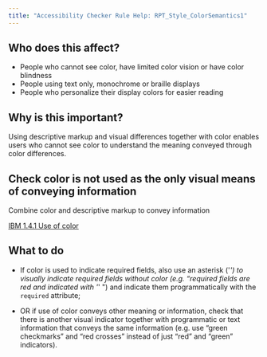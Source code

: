 ```yaml
---
title: "Accessibility Checker Rule Help: RPT_Style_ColorSemantics1"
---
```


<div className="toolHelp">
<Row>
<Column colLg={5} colMd={3} colSm={4} className="toolLeft">

## Who does this affect?

 * People who cannot see color, have limited color vision or have color blindness
 * People using text only, monochrome or braille displays
 * People who personalize their display colors for easier reading

## Why is this important?

Using descriptive markup and visual differences together with color enables users who cannot see color to understand the meaning conveyed through color differences.

</Column>
<Column colLg={11} colMd={5} colSm={4} className="toolMain">

<div id="locLevel"></div>

## Check color is not used as the only visual means of conveying information
Combine color and descriptive markup to convey information

[IBM 1.4.1 Use of color](http://www.ibm.com/able/guidelines/ci162/color.html)

<div id="locSnippet"></div>

## What to do

* If color is used to indicate required fields, also use an asterisk ('*') to visually indicate required fields without color (e.g.  “required fields are red and indicated with '*' ") and indicate them programmatically with the `required` attribute;

* OR if use of color conveys other meaning or information, check that there is another visual indicator together with programmatic or text information that conveys the same information (e.g. use “green checkmarks” and “red crosses” instead of just “red” and “green” indicators).


</Column>
</Row>
</div>

